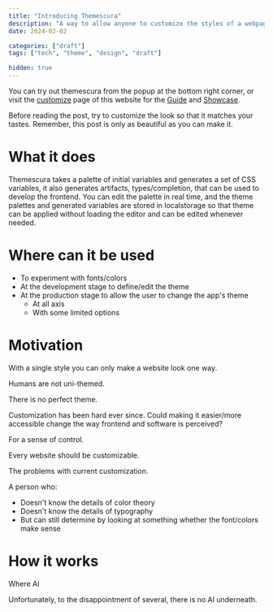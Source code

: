 ```yaml
---
title: "Introducing Themescura"
description: "A way to allow anyone to customize the styles of a webpage live."
date: 2024-02-02

categories: ["draft"]
tags: ["tech", "theme", "design", "draft"]

hidden: true
---
```


You can try out themescura from the popup at the bottom right corner, or visit the [customize](/customize) page of this website for the [Guide](/customize#guide) and [Showcase](/customize#theme-showcase).

Before reading the post, try to customize the look so that it matches your tastes. Remember, this post is only as beautiful as you can make it.

# What it does

Themescura takes a palette of initial variables and generates a set of CSS variables, it also generates artifacts, types/completion, that can be used to develop the frontend. You can edit the palette in real time, and the theme palettes and generated variables are stored in localstorage so that theme can be applied without loading the editor and can be edited whenever needed.

# Where can it be used

- To experiment with fonts/colors
- At the development stage to define/edit the theme
- At the production stage to allow the user to change the app's theme
  - At all axis
  - With some limited options

# Motivation

With a single style you can only make a website look one way.

Humans are not uni-themed.

There is no perfect theme.

Customization has been hard ever since. Could making it easier/more accessible change the way frontend and software is perceived?

For a sense of control.

Every website should be customizable.

The problems with current customization.

A person who:
- Doesn't know the details of color theory
- Doesn't know the details of typography
- But can still determine by looking at something whether the font/colors make sense



# How it works

Where AI

Unfortunately, to the disappointment of several, there is no AI underneath. 
